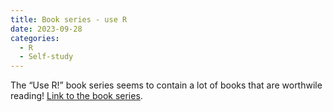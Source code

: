 ```yaml
---
title: Book series - use R
date: 2023-09-28
categories:
  - R
  - Self-study
---
```


The "Use R!" book series seems to contain a lot of books that are worthwile reading!
[Link to the book series](https://www.springer.com/series/6991).